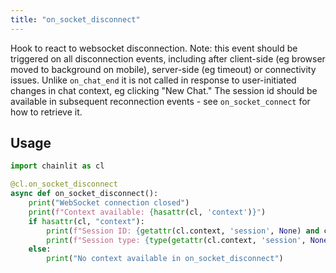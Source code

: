 ```yaml
---
title: "on_socket_disconnect"
---
```


Hook to react to websocket disconnection. Note: this event should be triggered on all disconnection events, including after client-side (eg browser moved to background on mobile), server-side (eg timeout) or connectivity issues. Unlike `on_chat_end` it is not called in response to user-initiated changes in chat context, eg clicking "New Chat." The session id should be available in subsequent reconnection events - see `on_socket_connect` for how to retrieve it.

## Usage

```python
import chainlit as cl

@cl.on_socket_disconnect
async def on_socket_disconnect():
    print("WebSocket connection closed")
    print(f"Context available: {hasattr(cl, 'context')}")
    if hasattr(cl, "context"):
        print(f"Session ID: {getattr(cl.context, 'session', None) and cl.context.session.id}")
        print(f"Session type: {type(getattr(cl.context, 'session', None)).__name__ if hasattr(cl.context, 'session') else 'No session'}")
    else:
        print("No context available in on_socket_disconnect")
```
